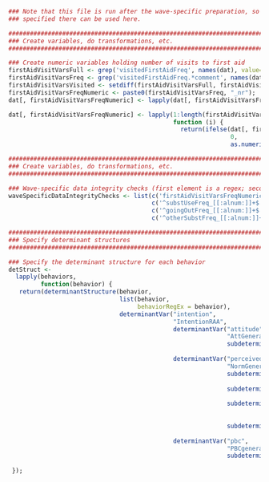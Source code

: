 
```r

### Note that this file is run after the wave-specific preparation, so anything
### specified there can be used here.

###############################################################################
### Create variables, do transformations, etc.
###############################################################################

### Create numeric variables holding number of visits to first aid
firstAidVisitVarsFull <- grep('visitedFirstAidFreq', names(dat), value=TRUE);
firstAidVisitVarsFreq <- grep('visitedFirstAidFreq.*comment', names(dat), value=TRUE);
firstAidVisitVarsVisited <- setdiff(firstAidVisitVarsFull, firstAidVisitVarsFreq);
firstAidVisitVarsFreqNumeric <- paste0(firstAidVisitVarsFreq, "_nr");
dat[, firstAidVisitVarsFreqNumeric] <- lapply(dat[, firstAidVisitVarsFreq], convertToNumeric);

dat[, firstAidVisitVarsFreqNumeric] <- lapply(1:length(firstAidVisitVarsVisited),
                                              function (i) {
                                                return(ifelse(dat[, firstAidVisitVarsVisited[i]]==0,
                                                              0,
                                                              as.numeric(dat[, firstAidVisitVarsFreqNumeric[i]])))});

###############################################################################
### Create variables, do transformations, etc.
###############################################################################

### Wave-specific data integrity checks (first element is a regex; second a condition)
waveSpecificDataIntegrityChecks <- list(c('firstAidVisitVarsFreqNumeric', '<=10'),
                                        c('^substUseFreq_[[:alnum:]]+$', '<200'),
                                        c('^goingOutFreq_[[:alnum:]]+$', '<200'),
                                        c('^otherSubstFreq_[[:alnum:]]+$', '<200'));

###############################################################################
### Specify determinant structures
###############################################################################

### Specify the determinant structure for each behavior
detStruct <-
  lapply(behaviors,
         function(behavior) {
   return(determinantStructure(behavior,
                               list(behavior,
                                    behaviorRegEx = behavior),
                               determinantVar("intention",
                                              "IntentionRAA",
                                              determinantVar("attitude",
                                                             "AttGeneral",
                                                             subdeterminants("Likelihood",
                                                                             "AttExpect")),
                                              determinantVar("perceivedNorm",
                                                             "NormGeneral",
                                                             subdeterminants("Approval",
                                                                             "NormInjunct"),
                                                             subdeterminants("Motivation to comply",
                                                                             "NormMTC"),
                                                             subdeterminantProducts("normProduct",
                                                                                    c("NormInjunct",
                                                                                      "NormMTC")),
                                                             subdeterminants("Descriptive norm",
                                                                             "NormDescr")),
                                              determinantVar("pbc",
                                                             "PBCgeneral",
                                                             subdeterminants("Control beliefs",
                                                                             "ContrBeliefs")))));
 });


```
